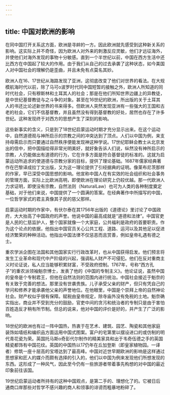 ```yaml
---
---
---
```

title: 中国对欧洲的影响
---



在同中国打开关系这方面，欧洲是寻衅的一方。因此欧洲就先感受到这种新关系的影响。这实际上并不奇怪，因为欧洲人对外来的刺激反应灵敏，他们才远征海外，并使他们对海外发现的事物十分敏感。直到一个半世纪以前，中国在西方生活中还比西方在中国起了较大的作用。由于我们从自己的过去承袭了这种状态，如今美国人对中国社会的理解仍是歪曲，并且未免有点莫名其妙。

欧洲人在16、17世纪从海路发现了亚洲，这彻底改变了他们对世界的看法。在大规模航海时代以前，除了马可o波罗时代同中国短暂的接触之外，欧洲人所知道的同时代社会，只有穆斯林和土耳其人的社会；那是在他们所知世界边疆上的异教徒，是中世纪基督教徒与之斗争的对象。甚至在16世纪的欧洲，所出版的关于土耳其人的书还比论述新世界的书来得多。但欧洲人突然发现亚洲有一些强大的王国和古老的社会，它们不信基督教，并且虽然没有得到基督教的好处，居然也存在了许多世纪。这种发现终于对西方的思想产生了深刻的影响。

这些新事实的含义，只是到了18世纪启蒙运动时期才充分显示出来。在这个运动中，自然道德观与神所启示的宗教之间的冲突达到了顶点。人们以中国为例，来支持毋需启示而只要通过自然秩序便能发现神这种学说。17世纪耶稣会教士从北京发出的信中，把中国描绘得非常光明美好，就好象告诉人们说，纵然没有神所启示的宗教，人仍能做出有道德的行为，它在许多方面是符合基督徒的标准的。这就为启蒙运动所追求的使道德与宗教分家的目标，提供了理论基础。1687年儒家经典著作在巴黎译成拉丁文出版，又为这一理论提供了引经据典的证明。像莱布尼茨那样的作家，早已深受中国思想的影响。他宣称中国人在有实效的社会组织和社会事务的管理方面，实际上比欧洲高明，即使欧洲在理论研究上仍较优越。那一代欧洲人力求证明，即使没有宗教，自然法则（NaturalLaw）也可为人类的各种制度奠定基础，对于他们来说，中国提供了一个圆满的答案。在经典著作中所描写的中国，一位哲学家式的君主真像其子民的慈父那样。

启蒙运动时期的作家中，有伏尔泰在其1756年出版的《道德论》里讨论了中国政府，大大抬高了中国政府的声誉。他说中国的最高成就是“道德和法律”。中国官吏是人民的仁慈监护人，整个国家就像一个大家庭，公共福利是政府的首要职责。作为这个论点的依据，他指出中国官员关心公共工程、道路、运河以及其他足以促进经济繁荣的种种活动。他指出中国法律不仅惩恶而且赏善，例如皇帝礼遇有德之士。

重农学派企图在法国和其他国家实行行政改革时，也从中国获得启发。他们预言将发生工业革命和现代中产阶级的兴起，强调私人财产不可侵犯。他们在反对重商主义时论证说，私人应当能够积累财富，不受政府控制。1767年，号称“西方孔子”的重农派领袖魁奈博士，发表了他的《中国的专制主义》。他论证说，虽然中国的皇帝是个专制君王，但他在自然法则的范围内进行统治。中国社会接近于魁奈的有关致于完善的想法。那里没有世袭贵族。儿子承受父亲的财产，但只有凭自己的学问和修养才能承袭他父亲的声誉地位。在他眼里，中国是个崇拜上帝的自然神论社会。财产权似乎很有保障。赋税由皇帝规定，除寺庙外没有免税的土地。魁奈确实指出，商业并不受到充分的鼓励，官吏中间的贪污和统治者的专制只是由于害怕百姓造反才稍有所节制。但总的说来，他对中国的评价是好的，并产生了广泛的影响。

18世纪的欧洲也有过一阵中国热，热衷于在艺术、建筑、园艺、陶瓷和其他家庭装饰如墙纸和编织品方面运用中国式图案。富户的宅第里以摆设进口的或仿制的明代青花瓷为荣。英国托马斯o奇彭代尔制作的精美家具和出于韦奇伍德之手的英国精瓷都饰有中国花纹。英国的中国热以17仍年在丘加登斯（即皇家植物园。一译者）修筑一座十层高的宝塔达到了最高峰。中国对近世早期欧洲的影响是这样通过思想家和匠人的媒介而颇有选择的引入的，他们以中国为例来发现他们所想发现的东西。这形成了一种风气，因此至今仍有一些旅游者带着事先构想的对中国的最近印象前往该国。

19世纪启蒙运动者所持有的这种中国观点，是第二手的、理想化了的。它被日后通商口岸那些对哲学不感兴趣的商人和领事的诽谤而粗暴地粉碎了。